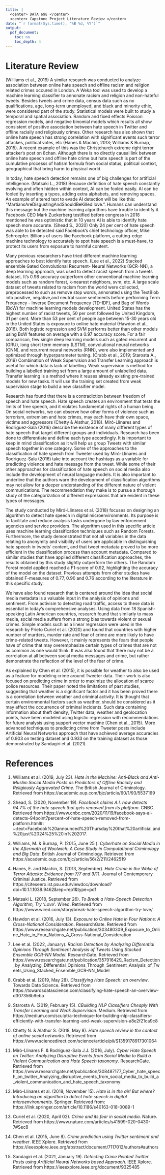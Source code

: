 ---
title: |
  <center> DATA 698 </center>
  <center> Capstone Project Literature Review </center>
date: "`r format(Sys.time(), '%B %d, %Y')`"
output:
  pdf_document:
    toc: no
    toc_depth: 4
---

\begin{center}
\bigskip
\bigskip
\bigskip
Prepared for:\\
\medskip
Prof. Dr. Nasrin Khansari\\
\smallskip
City University of New York, School of Professional Studies\\
\bigskip
Prepared by:\\
\medskip
Sie Siong Wong\\ 
\smallskip
Mario Pena\\
\smallskip
Joseph Shi\\  
\end{center}

\pagebreak

\newpage

# Literature Review

(Williams et al., 2019) A similar research was conducted to analyze association between online hate speech and offline racism and religion related crimes occured in London. A Weka tool was used to develop a machine learning classifier to annonate racism and religion and non-hateful tweets. Besides tweets and crime data, census data such as no qualifications, age, long-term unemployed, and black and minority ethic, were considered part of the study. Statistical models were built to study a temporal and spatial association. Random and fixed effects Poisson regression models, and negative binomial models which results all show consistent of positive association between hate speech in Twitter and offline racially and religiously crimes. Other research has also shown that online hate speech has strong correlation with significant events such terror attackes, political votes, etc (Hanes & Machin, 2013; Williams & Burnap, 2015). A recent example of this was the Christchurch extreme right terror attacker’s post on 8chan. Although there is no directly causal link between online hate speech and offline hate crime but hate speech is part of the cumulative processs of hatism formula from social status, political context, geographical that bring harm to physical world. 

In today, hate speech detection remains one of big challenges for artificial intelligence. (Matsaki L., 2018) Because definition of hate speech constantly evolving and often hidden within context, AI can be fooled easily. AI can be fooled by inserting a typos, adding extra alphabets, and removing spaces. An example of altered text to evade AI detection will be like this: “MartiansAreDisgustingAndShouldBeKilled love.”. Humans can understand this message but the machine learning algorithms have trouble to identify it. Facebook CEO Mark Zuckerberg testified before congress in 2018 mentioned he was optimistic that in 10 years AI is able to identify hate speech more accurate. (Shead S., 2020) Only 24 per cent of hate speech was able to be detected said Facebook’s chief technology officer, Mike Schroepfer. Billions of users like Facebook platform, a cutting-edge machine technology to accurately to spot hate speech is a must-have, to protect its users from exposure to harmful content.

Many previous researchers have tried different machine learning approaches to best identify hate speech. (Lee et al., 2022) Stacked ensemble Gated Convolutional Recurrent- Neural Networks (GCR-NN), a deep learning approach, was used to detect racist speech from a tweets dataset. It's 0.98 accuracy outperform other conventional machine learning models such as random forest, k-nearest neighbors, svm, etc. A large scale dataset of tweets related to racism from the world were collected, preprocessed to such as remove stop words, annonated using the TextBlob into positive, negative,and neutral score sentiments before performing Term Frequency - Inverse Document Frequency (TD-IDF), and Bag of Words (BoW) for machine learning models development. United States has the highest number of racist tweets, 50 per cent followed by United Kingdom, 31 per cent. More than 53 per cent of people age between 15-30 years old in the United States is exposure to online hate material (Hawdon et al., 2016). Both logistic regression and SVM performs better than other models using BoW features on average with a 0.97 accuracy score. For a fair comparison, few single deep learning models such as gated recurrent unit (GRU), long short term memory (LSTM), convolutional neural networks (CNN), and recurrent neural networks (RNN), were also implemented and optimized through hyperparameter tuning. (Crabb et al., 2019; Starosta A., 2019) Combination of Weak Supervision and Transfer Learning approach is useful for which data is lack of labelling. Weak supervision is method for building a labelled training set from a large amount of unlabelled data. Transfer learning is a method where it reuses already existing pre-trained models for new tasks. It will use the training set created from weak supervision stage to build a new classifier model.

Research has found that there is a contradiction between freedom of speech and hate speech. Hate speech creates an environment that tests the limits of free speech, and it violates fundamental rights of a human being. On social networks, we can observe how other forms of violence such as terrorism, extremism and hate crimes, may each have their own space, victims and aggressors (Chetty & Alathur, 2018). Miró-Llinares and Rodriguez-Sala (2016) describe the existence of many different types of hate speech that target different groups and individuals. Research has been done to differentiate and define each type accordingly. It is important to keep in mind classification as it will help us group Tweets with similar speech together in one category. Some of the approaches to the classification of hate speech from Tweeter used by Miró-Llinares and Rodriguez-Sala (2016) take into account the hashtags as a variable for predicting violence and hate message from the tweet. While some of their other approaches for classification of hate speech on social media also include the development of neural language models. It is also important to underline that the authors warn the development of classification algorithms may not allow for a deeper understanding of the different nature of violent communications. The recommendation they make is to pursue a thorough study of the categorization of different expressions that are evident in these types of messages.

The study conducted by Miró-Llinares et al. (2018) focuses on designing an algorithm to detect hate speech in digital microenvironments. Its purpose is to facilitate and reduce analysis tasks undergone by law enforcement agencies and service providers. The algorithm used in this specific article uses machine learning classification techniques such as Random Forests. Furthermore, the study demonstrated that not all variables in the data relating to anonymity and visibility of users are applicable in distinguishing hate speech in tweets’ content, and that tweet metadata proved to be more efficient in the classification process than account metadata. Compared to similar studies that have applied different classification approaches, the results obtained by this study slightly outperform the others. The Random Forest model applied reached a F1-score of 0.92, highlighting the accuracy of the model on the dataset. Previous attempts from other studies have obtained F-measures of 0.77, 0.90 and 0.76 according to the literature in this specific study.

We have also found research that is centered around the idea that social media metadata is a valuable input in the analysis of opinions and sentiment. From activism to detecting road traffic, access to these data is essential in today’s comprehensive analyses. Using data from 18 Spanish-speaking Latin American countries, research found that similarly to mass media, social media suffers from a strong bias towards violent or sexual crimes. Simple models such as a linear regression were used in the research by Prieto Curiel et al. (2020) and found that countries with higher number of murders, murder rate and fear of crime are more likely to have crime-related tweets. However, it mainly represents the fears that people have of crime that may overemphasize certain types of crimes that are not as common as one would think. It was also found that there may not be a correlation at all between social media messages and crime, but rather demonstrate the reflection of the level of the fear of crime. 

As explained by Chen et al. (2015), it is possible for weather to also be used as a feature for modeling crime around Tweeter data. Their work is also focused on predicting crime in order to maximize the allocation of scarce police resources. Their paper noted the limitations of past studies, suggesting that weather is a significant factor and it has been proved there is a correlation between weather and criminal activity. It is thought that certain environmental factors such as weather, should be considered as it may affect the occurrence of criminal incidents. Such data containing information about theft density, Twitter data, weather and geolocation points, have been modeled using logistic regression with recommendations for future analysis using support vector machine (Chen et al., 2015). More advanced techniques to predicting crime from Tweeter posts include Artificial Neural Networks approach that have achieved average accuracies of 0.903 on testing dataset and 0.933 on the training dataset as those demonstrated by Sandagiri et al. (2021).


\newpage

# References

1. Williams et al. (2019, July 23). *Hate in the Machine: Anti-Black and Anti-Muslim Social Media Posts as Predictors of Offline Racially and Religiously Aggravated Crime*. The British Journal of Criminology. Retrieved from https://academic.oup.com/bjc/article/60/1/93/5537169

2. Shead, S. (2020, November 19). *Facebook claims A.I. now detects 94.7% of the hate speech that gets removed from its platform*. CNBC. Retrieved from https://www.cnbc.com/2020/11/19/facebook-says-ai-detects-94point7percent-of-hate-speech-removed-from-platform.html#:  
~:text=Facebook%20announced%20Thursday%20that%20artificial,and%20just%2024%25%20in%202017.

3. Williams, M. & Burnap, P. (2015, June 25 ). *Cyberhate on Social Media in the Aftermath of Woolwich: A Case Study in Computational Criminology and Big Data*. British Journal of Criminology. Retrieved from https://academic.oup.com/bjc/article/56/2/211/2462519

4. Hanes, E. and Machin, S. (2013, September). *Hate Crime in the Wake of Terror Attacks: Evidence from 7/7 and 9/11*. Journal of Contemporary Criminal Justice. Retrieved from https://citeseerx.ist.psu.edu/viewdoc/download?doi=10.1.1.1038.9462&rep=rep1&type=pdf

5. Matsaki L. (2018, September 26). *To Break a Hate-Speech Detection Algorithm, Try 'Love'*. Wired.  Retrieved from https://www.wired.com/story/break-hate-speech-algorithm-try-love/

6. Hawdon et al. (2016, July 13). *Exposure to Online Hate in Four Nations: A Cross-National Consideration*. ResearchGate. Retrieved from https://www.researchgate.net/publication/303480309_Exposure_to_Online_Hate_in_Four_Nations_A_Cross-National_Consideration

7. Lee et al. (2022, January). *Racism Detection by Analyzing Differential Opinions Through Sentiment Analysis of Tweets Using Stacked Ensemble GCR-NN Model*. ResearchGate. Retrieved from https://www.researchgate.net/publication/357916429_Racism_Detection_by_Analyzing_Differential_Opinions_Through_Sentiment_Analysis_of_Tweets_Using_Stacked_Ensemble_GCR-NN_Model

8. Crabb et al. (2019, May 28). *Classifying Hate Speech: an overview*. Towards Data Science. Retrieved from https://towardsdatascience.com/classifying-hate-speech-an-overview-d307356b9eba

9. Starosta A. (2019, February 15). *CBuilding NLP Classifiers Cheaply With Transfer Learning and Weak Supervision*. Medium. Retrieved from https://medium.com/sculpt/a-technique-for-building-nlp-classifiers-efficiently-with-transfer-learning-and-weak-supervision-a8e2f21ca9c8

10. Chetty N. & Alathur S. (2018, May 8). *Hate speech review in the context of online social networks*. Retrieved from https://www.sciencedirect.com/science/article/pii/S1359178917301064

11. Miró-Llinares F. & Rodriguez-Sala J.J. (2016, July). *Cyber Hate Speech on Twitter: Analyzing Disruptive Events from Social Media to Build a Violent Communication and Hate Speech taxonomy*. ResearchGate. Retrieved from https://www.researchgate.net/publication/308487177_Cyber_hate_speech_on_twitter_Analyzing_disruptive_events_from_social_media_to_build_a_violent_communication_and_hate_speech_taxonomy

12. Miró-Llinares et al. (2018, November 15). *Hate is in the air! But where? Introducing an algorithm to detect hate speech in digital microenvironments*. Springer. Retrieved from: https://link.springer.com/article/10.1186/s40163-018-0089-1

13. Curiel et al. (2020, April 02). *Crime and its fear in social media*. Nature. Retrieved from https://www.nature.com/articles/s41599-020-0430-7#Sec8

14. Chen et al. (2015, June 8). *Crime prediction using Twitter sentiment and weather*. IEEE Xplore.  Retrieved from https://ieeexplore.ieee.org/abstract/document/7117012/authors#authors

15. Sandagiri et al. (2021, January 19). *Detecting Crime Related Twitter Posts using Artificial Neural Networks based Approach*. IEEE Xplore. Retrieved from https://ieeexplore.ieee.org/document/9325485

